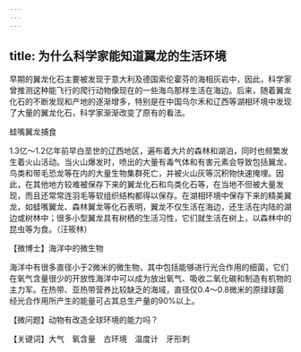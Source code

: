 ```yaml
---
---
---
```

title: 为什么科学家能知道翼龙的生活环境
---




早期的翼龙化石主要被发现于意大利及德国索伦霍芬的海相灰岩中，因此，科学家曾推测这种能飞行的爬行动物像现在的一些海鸟那样生活在海边。后来，随着翼龙化石的不断发现和产地的逐渐增多，特别是在中国乌尔禾和辽西等湖相环境中发现了大量的翼龙化石，科学家渐渐改变了原有的看法。

蛙嘴翼龙捕食



1.3亿～1.2亿年前早白垩世的辽西地区，遍布着大片的森林和湖泊，同时也频繁发生着火山活动。当火山爆发时，喷出的大量有毒气体和有害元素会导致包括翼龙、鸟类和带毛恐龙等在内的大量生物集群死亡，并被火山灰等沉积物快速掩埋。因此，在其他地方较难被保存下来的翼龙化石和鸟类化石等，在当地不但被大量发现，而且还常常连羽毛等软组织结构都得以保存。在湖相环境中保存下来的精美翼龙，如蛙嘴翼龙、森林翼龙等化石表明，翼龙不仅生活在海边，还生活在内陆的湖边或树林中；很多小型翼龙具有树栖的生活习性，它们就生活在树上，以森林中的昆虫等为食。（汪筱林）





【微博士】海洋中的微生物

海洋中有很多直径小于2微米的微生物，其中包括能够进行光合作用的细菌，它们在氧气含量很少的开放性海洋中可以成为放出氧气、吸收二氧化碳和制造有机物的主力军。在热带、亚热带营养比较缺乏的海域，直径仅0.4～0.8微米的原绿球菌经光合作用所产生的能量可占其总生产量的90%以上。

【微问题】动物有改造全球环境的能力吗？

【关键词】大气　氧含量　古环境　温度计　牙形刺